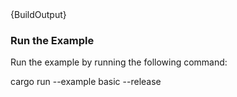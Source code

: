 
<CodeBlock className="language-rust">
    {BuildOutput}
</CodeBlock>

### Run the Example

Run the example by running the following command:

<CodeBlock className="language-bash">
    cargo run --example basic --release
</CodeBlock>
